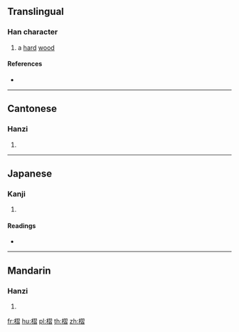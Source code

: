 ==Translingual==

===Han character===
{{Han char|rn=75|rad=木|as=11|sn=15|four=47962|canj=DSMA|ids=⿰木習}}

# a [[hard]] [[wood]]

====References====
* {{Han ref|kx=0546.260|dkj=15354|dj=0934.240|hdz=21285.110|uh=69E2|ud=27106|bh=E5D5|bd=58837}}

----

==Cantonese==

===Hanzi===
{{yue-hanzi|jyut=|y=jaap6}}

# {{defn|lang=yue|sort=木11}}

----

==Japanese==

===Kanji===
{{ja-kanji|grade=|rs=木11}}

# {{defn|lang=ja|sort=木11}}

====Readings====
* {{ja-readings|on=[[しゅう]] (shū), [[じゅう]] (jū), [[ちょう]] (chō), [[じょう]] (jō)|kun=[[くさび]] (kusabi)}}

----

==Mandarin==

===Hanzi===
{{cmn-hanzi|pin=[[xí]] ([[xi2]])|wg=hsi<sup>2</sup>}}

# {{defn|lang=cmn|sort=木11}}

[[fr:槢]]
[[hu:槢]]
[[pl:槢]]
[[th:槢]]
[[zh:槢]]